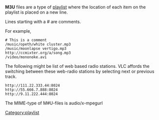 {{wikipedia|M3U}}

'''M3U''' files are a type of [[playlist]] where the location of each item on the playlist is placed on a new line.

Lines starting with a # are comments.

For example,
 # This is a comment
 /music/opeth/white cluster.mp3
 /music/moonlapse vertigo.mp3
 <nowiki>http://ccmixter.org/a/song.mp3</nowiki>
 /video/mononoke.avi

The following might be list of web based radio stations. VLC affords the switching between these web-radio stations by selecting next or previous track.

 <nowiki>http://111.22.333.44:8024</nowiki>
 <nowiki>http://55.666.7.888:8024</nowiki>
 <nowiki>http://9.11.222.444:8024</nowiki>

The MIME-type of M#U-files is audio/x-mpegurl

[[Category:playlist]]